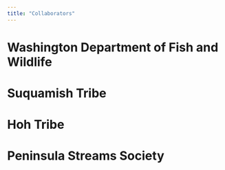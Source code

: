```yaml
---
title: "Collaborators"
---
```


# Washington Department of Fish and Wildlife

# Suquamish Tribe

# Hoh Tribe

# Peninsula Streams Society